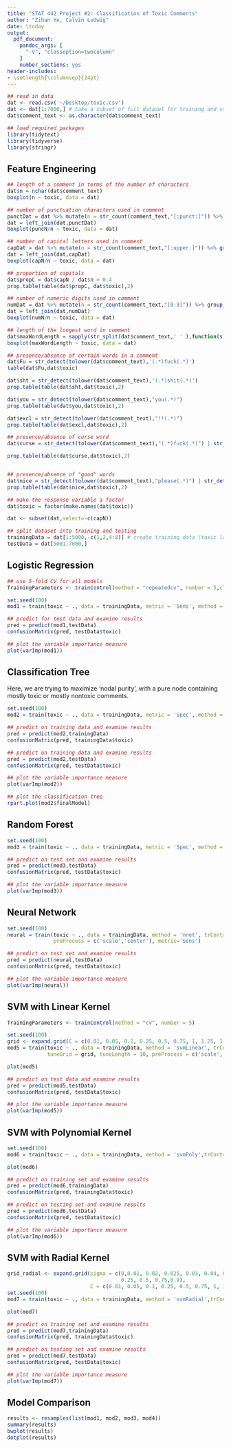 ```yaml
---
title: "STAT 442 Project #2: Classification of Toxic Comments"
author: "Zihan Ye, Calvin Ludwig"
date: \today
output: 
  pdf_document:
    pandoc_args: [
      "-V", "classoption=twocolumn"
    ]
    number_sections: yes
header-includes:
- \setlength{\columnsep}{24pt}
---
```


```r
## read in data
dat <- read.csv('~/Desktop/toxic.csv')
dat <- dat[1:7000,] # take a subset of full dataset for training and validation 
dat$comment_text <- as.character(dat$comment_text)

## load required packages
library(tidytext)
library(tidyverse)
library(stringr)
```

## Feature Engineering
```r
## length of a comment in terms of the number of characters
dat$n = nchar(dat$comment_text) 
boxplot(n ~ toxic, data = dat)

## number of punctuation characters used in comment
punctDat = dat %>% mutate(n = str_count(comment_text,"[:punct:]")) %>% group_by(id) %>% summarize(puncN = sum(n)) 
dat = left_join(dat,punctDat)
boxplot(puncN/n ~ toxic, data = dat)

## number of capital letters used in comment
capDat = dat %>% mutate(n = str_count(comment_text,"[:upper:]")) %>% group_by(id) %>% summarize(capN = sum(n)) 
dat = left_join(dat,capDat)
boxplot(capN/n ~ toxic, data = dat)

## proportion of capitals
dat$propC = dat$capN / dat$n > 0.4
prop.table(table(dat$propC, dat$toxic),2)

## number of numeric digits used in comment
numDat = dat %>% mutate(n = str_count(comment_text,"[0-9]")) %>% group_by(id) %>% summarize(numN = sum(n)) 
dat = left_join(dat,numDat)
boxplot(numN/n ~ toxic, data = dat)

## length of the longest word in comment
dat$maxWordLength = sapply(str_split(dat$comment_text,' ' ),function(s) max(nchar(s)))
boxplot(maxWordLength ~ toxic, data = dat)

## presence/absence of certain words in a comment
dat$Fu = str_detect(tolower(dat$comment_text),'(.*)fuck(.*)')
table(dat$Fu,dat$toxic)

dat$sht = str_detect(tolower(dat$comment_text),'(.*)shit(.*)')
prop.table(table(dat$sht,dat$toxic),2)

dat$you = str_detect(tolower(dat$comment_text),"you(.*)")
prop.table(table(dat$you,dat$toxic),2)

dat$excl = str_detect(tolower(dat$comment_text),"!!(.*)")
prop.table(table(dat$excl,dat$toxic),2)

## presence/absence of curse word
dat$curse = str_detect(tolower(dat$comment_text),"(.*)fuck(.*)") | str_detect(tolower(dat$comment_text),"(.*)fck(.*)") | str_detect(tolower(dat$comment_text),"(.*)f*ck(.*)") | str_detect(tolower(dat$comment_text),"(.*)shit(.*)") | str_detect(tolower(dat$comment_text),"(.*)cock(.*)") | str_detect(tolower(dat$comment_text),"gay(.*)") | str_detect(tolower(dat$comment_text),"(.*)sex(.*)") | str_detect(tolower(dat$comment_text),"(.*)fag(.*)") | str_detect(tolower(dat$comment_text),"(.*)ass(.*)") | str_detect(tolower(dat$comment_text),"(.*)bitch(.*)") | str_detect(tolower(dat$comment_text),"dick(.*)") | str_detect(tolower(dat$comment_text),"arse(.*)") | str_detect(tolower(dat$comment_text),"christ(.*)") | str_detect(tolower(dat$comment_text),"cunt(.*)") | str_detect(tolower(dat$comment_text),"lol(.*)")| str_detect(tolower(dat$comment_text),"haha(.*)")

prop.table(table(dat$curse,dat$toxic),2)


## presence/absence of "good" words
dat$nice = str_detect(tolower(dat$comment_text),"please(.*)") | str_detect(tolower(dat$comment_text),"thank(.*)") | str_detect(tolower(dat$comment_text),"apolog(.*)") | str_detect(tolower(dat$comment_text),"welcome(.*)") | str_detect(tolower(dat$comment_text),"hello") | str_detect(tolower(dat$comment_text),"interest(.*)") | str_detect(tolower(dat$comment_text),"great(.*)") | str_detect(tolower(dat$comment_text),"agree(.*)") | str_detect(tolower(dat$comment_text),"there(.*)")
prop.table(table(dat$nice,dat$toxic),2)

## make the response variable a factor
dat$toxic = factor(make.names(dat$toxic))

dat <- subset(dat,select=-c(capN))
```

```r
## split dataset into training and testing
trainingData = dat[1:5000,-c(1,2,4:8)] # create training data (toxic labels + features)
testData = dat[5001:7000,]
```

## Logistic Regression

```r
## use 5-fold CV for all models
TrainingParameters <- trainControl(method = "repeatedcv", number = 5,classProbs = TRUE, summaryFunction = twoClassSummary)

set.seed(100)
mod1 = train(toxic ~ ., data = trainingData, metric = 'Sens', method = 'glm',trControl = TrainingParameters, preProcess = c('scale','center')) 

## predict for test data and examine results 
pred = predict(mod1,testData)
confusionMatrix(pred, testData$toxic)

## plot the variable importance measure
plot(varImp(mod1))
```


## Classification Tree

Here, we are trying to maximize 'nodal purity', with a pure node containing mostly toxic or mostly nontoxic comments.

```r
set.seed(100)
mod2 = train(toxic ~ ., data = trainingData, metric = 'Spec', method = 'rpart1SE',trControl = TrainingParameters) 

## predict on training data and examine results
pred = predict(mod2,trainingData)
confusionMatrix(pred, trainingData$toxic)

## predict on training data and examine results
pred = predict(mod2,testData)
confusionMatrix(pred, testData$toxic)

## plot the variable importance measure
plot(varImp(mod2))

## plot the classification tree
rpart.plot(mod2$finalModel) 
```



## Random Forest

```r
set.seed(100)
mod3 = train(toxic ~ ., data = trainingData, metric = 'Spec', method = 'rf', trControl = TrainingParameters) 

## predict on test set and examine results
pred = predict(mod3,testData)
confusionMatrix(pred, testData$toxic)

## plot the variable importance measure
plot(varImp(mod3))
```


## Neural Network

```r
set.seed(100)
neural = train(toxic ~ ., data = trainingData, method = 'nnet', trControl = TrainingParameters, 
               preProcess = c('scale','center'), metric='Sens') 
```

```r
## predict on test set and examine results
pred = predict(neural,testData)
confusionMatrix(pred, testData$toxic)

## plot the variable importance measure
plot(varImp(neural))
```

## SVM with Linear Kernel

```r
TrainingParameters <- trainControl(method = "cv", number = 5)

set.seed(100)
grid <- expand.grid(C = c(0.01, 0.05, 0.1, 0.25, 0.5, 0.75, 1, 1.25, 1.5, 1.75, 2,5)) 
mod5 = train(toxic ~ ., data = trainingData, method = 'svmLinear', trControl = TrainingParameters, 
             tuneGrid = grid, tuneLength = 10, preProcess = c('scale','center')) 

plot(mod5)

## predict on test data and examine results
pred = predict(mod5,testData)
confusionMatrix(pred, testData$toxic)

## plot the variable importance measure
plot(varImp(mod5))
```

## SVM with Polynomial Kernel

```r
set.seed(100)
mod6 = train(toxic ~ ., data = trainingData, method = 'svmPoly',trControl = TrainingParameters, tuneLength = 3, preProcess = c('scale','center')) 

plot(mod6)

## predict on training set and examine results
pred = predict(mod6,trainingData)
confusionMatrix(pred, trainingData$toxic)

## predict on testing set and examine results
pred = predict(mod6,testData)
confusionMatrix(pred, testData$toxic)

## plot the variable importance measure
plot(varImp(mod6))
```

## SVM with Radial Kernel

```r
grid_radial <- expand.grid(sigma = c(0,0.01, 0.02, 0.025, 0.03, 0.04, 0.05, 0.06, 0.07,0.08, 0.09, 0.1, 
                                     0.25, 0.5, 0.75,0.9),
                           C = c(0.01, 0.05, 0.1, 0.25, 0.5, 0.75, 1, 1.5, 2,5))
set.seed(100)
mod7 = train(toxic ~ ., data = trainingData, method = 'svmRadial',trControl = TrainingParameters, tuneGrid = grid_radial,tuneLength = 10, preProcess = c('scale','center')) 

plot(mod7)

## predict on training set and examine results
pred = predict(mod7,trainingData)
confusionMatrix(pred, trainingData$toxic)

## predict on testing set and examine results
pred = predict(mod7,testData)
confusionMatrix(pred, testData$toxic)

## plot the variable importance measure
plot(varImp(mod7))
```


## Model Comparison
```r
results <- resamples(list(mod1, mod2, mod3, mod4))
summary(results)
bwplot(results)
dotplot(results)
```

